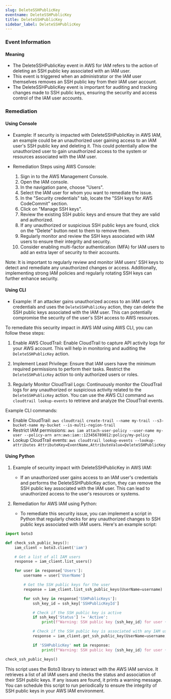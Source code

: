 ```yaml
--- 
slug: DeleteSSHPublicKey
eventname: DeleteSSHPublicKey
title: DeleteSSHPublicKey
sidebar_label: DeleteSSHPublicKey
---
```

                       
### Event Information

#### Meaning

- The DeleteSSHPublicKey event in AWS for IAM refers to the action of deleting an SSH public key associated with an IAM user.
- This event is triggered when an administrator or the IAM user themselves removes an SSH public key from their IAM user account.
- The DeleteSSHPublicKey event is important for auditing and tracking changes made to SSH public keys, ensuring the security and access control of the IAM user accounts.

### Remediation

#### Using Console

- Example: If security is impacted with DeleteSSHPublicKey in AWS IAM, an example could be an unauthorized user gaining access to an IAM user's SSH public key and deleting it. This could potentially allow the unauthorized user to gain unauthorized access to the system or resources associated with the IAM user.

- Remediation Steps using AWS Console:
  1. Sign in to the AWS Management Console.
  2. Open the IAM console.
  3. In the navigation pane, choose "Users".
  4. Select the IAM user for whom you want to remediate the issue.
  5. In the "Security credentials" tab, locate the "SSH keys for AWS CodeCommit" section.
  6. Click on "Manage SSH keys".
  7. Review the existing SSH public keys and ensure that they are valid and authorized.
  8. If any unauthorized or suspicious SSH public keys are found, click on the "Delete" button next to them to remove them.
  9. Regularly monitor and review the SSH keys associated with IAM users to ensure their integrity and security.
  10. Consider enabling multi-factor authentication (MFA) for IAM users to add an extra layer of security to their accounts.

Note: It is important to regularly review and monitor IAM users' SSH keys to detect and remediate any unauthorized changes or access. Additionally, implementing strong IAM policies and regularly rotating SSH keys can further enhance security.

#### Using CLI

- Example: If an attacker gains unauthorized access to an IAM user's credentials and uses the `DeleteSSHPublicKey` action, they can delete the SSH public keys associated with the IAM user. This can potentially compromise the security of the user's SSH access to AWS resources.

To remediate this security impact in AWS IAM using AWS CLI, you can follow these steps:

1. Enable AWS CloudTrail: Enable CloudTrail to capture API activity logs for your AWS account. This will help in monitoring and auditing the `DeleteSSHPublicKey` action.

2. Implement Least Privilege: Ensure that IAM users have the minimum required permissions to perform their tasks. Restrict the `DeleteSSHPublicKey` action to only authorized users or roles.

3. Regularly Monitor CloudTrail Logs: Continuously monitor the CloudTrail logs for any unauthorized or suspicious activity related to the `DeleteSSHPublicKey` action. You can use the AWS CLI command `aws cloudtrail lookup-events` to retrieve and analyze the CloudTrail events.

Example CLI commands:
- Enable CloudTrail: `aws cloudtrail create-trail --name my-trail --s3-bucket-name my-bucket --is-multi-region-trail`
- Restrict IAM permissions: `aws iam attach-user-policy --user-name my-user --policy-arn arn:aws:iam::123456789012:policy/my-policy`
- Lookup CloudTrail events: `aws cloudtrail lookup-events --lookup-attributes AttributeKey=EventName,AttributeValue=DeleteSSHPublicKey`

#### Using Python

1. Example of security impact with DeleteSSHPublicKey in AWS IAM:
   - If an unauthorized user gains access to an IAM user's credentials and performs the DeleteSSHPublicKey action, they can remove the SSH public key associated with the IAM user. This can lead to unauthorized access to the user's resources or systems.

2. Remediation for AWS IAM using Python:
   - To remediate this security issue, you can implement a script in Python that regularly checks for any unauthorized changes to SSH public keys associated with IAM users. Here's an example script:

```python
import boto3

def check_ssh_public_keys():
    iam_client = boto3.client('iam')

    # Get a list of all IAM users
    response = iam_client.list_users()

    for user in response['Users']:
        username = user['UserName']

        # Get the SSH public keys for the user
        response = iam_client.list_ssh_public_keys(UserName=username)

        for ssh_key in response['SSHPublicKeys']:
            ssh_key_id = ssh_key['SSHPublicKeyId']

            # Check if the SSH public key is active
            if ssh_key['Status'] != 'Active':
                print(f"Warning: SSH public key {ssh_key_id} for user {username} is not active.")

            # Check if the SSH public key is associated with any IAM user
            response = iam_client.get_ssh_public_key(UserName=username, SSHPublicKeyId=ssh_key_id, Encoding='SSH')

            if 'SSHPublicKey' not in response:
                print(f"Warning: SSH public key {ssh_key_id} for user {username} is not associated with any IAM user.")

check_ssh_public_keys()
```

This script uses the Boto3 library to interact with the AWS IAM service. It retrieves a list of all IAM users and checks the status and association of their SSH public keys. If any issues are found, it prints a warning message. You can schedule this script to run periodically to ensure the integrity of SSH public keys in your AWS IAM environment.


 